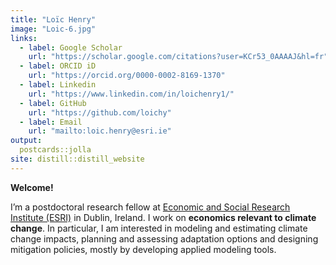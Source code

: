 ```yaml
---
title: "Loïc Henry"
image: "Loic-6.jpg"
links:
  - label: Google Scholar
    url: "https://scholar.google.com/citations?user=KCr53_0AAAAJ&hl=fr"
  - label: ORCID iD
    url: "https://orcid.org/0000-0002-8169-1370"
  - label: Linkedin
    url: "https://www.linkedin.com/in/loichenry1/"
  - label: GitHub
    url: "https://github.com/loichy"
  - label: Email
    url: "mailto:loic.henry@esri.ie"
output:
  postcards::jolla
site: distill::distill_website
---
```

**Welcome!**

I'm a postdoctoral research fellow at [Economic and Social Research Institute (ESRI)](https://www.esri.ie/) in Dublin, Ireland. I work on **economics relevant to climate change**. In particular, I am interested in modeling and estimating climate change impacts, planning and assessing adaptation options and designing mitigation policies, mostly by developing applied modeling tools.
